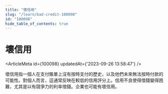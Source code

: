 ```yaml
---
title: "壞信用"
slug: "/learn/bad-credit-100098"
id: "100098"
hide_table_of_contents: true
---
```



# 壞信用

<ArticleMeta id={100098} updatedAt={'2023-09-26 13:58:47'} />
<div className='border-solid border-b border-t-0 my-4 border-[var(--ifm-color-gray-300)]' />

壞信用指一個人在支付賬單上沒有按時支付的歷史，以及他們未來無法按時付款的可能性。對個人而言，這通常反映在較低的信用評分上。信用不良使得借錢變得困難，尤其是以有競爭力的利率借錢。企業也可能有壞信用。
